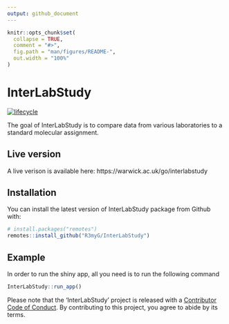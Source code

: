 ```yaml
---
output: github_document
---
```


<!-- README.md is generated from README.Rmd. Please edit that file -->

```r
knitr::opts_chunk$set(
  collapse = TRUE,
  comment = "#>",
  fig.path = "man/figures/README-",
  out.width = "100%"
)
```
# InterLabStudy
  [![lifecycle](https://img.shields.io/badge/lifecycle-experimental-orange.svg)](https://www.tidyverse.org/lifecycle/#experimental)
  
The goal of InterLabStudy is to compare data from various laboratories to a standard molecular assignment.

## Live version

A live verison is available here: https://warwick.ac.uk/go/interlabstudy

## Installation

You can install the latest version of InterLabStudy package from Github with:

``` r
# install.packages("remotes")
remotes::install_github("R3myG/InterLabStudy")
```

## Example

In order to run the shiny app, all you need is to run the following command

```r
InterLabStudy::run_app()
```

  Please note that the 'InterLabStudy' project is released with a [Contributor Code of Conduct](CODE_OF_CONDUCT.md). By contributing to this project, you agree to abide by its terms.